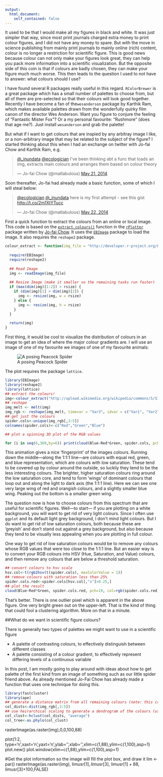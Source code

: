 ```yaml
---
output: 
  html_document:
    self_contained: false
---
```


It used to be that I would make all my figures in black and white. It was just simpler that way, since most print journals charged extra money to print colour figures, and I did not have any money to spare. But with the move in science publishing from mainly print journals to mainly online (rich) content, colour is no longer a restriction for scientific figure. This is good news because colour can not only make your figures look great, they can help you pack more information into a scientific visualization. But the opposite side of this coin is that if colours are badly chosen, they can make your figure much much worse. This then leads to the question I used to not have to answer: what colours should I use?

I have found several R packages really useful in this regard. `RColorBrewer` is a great package which has a small number of palettes to choose from, but all of them are pre-selected so that their colours will look good together. Recently I have become a fan of the`wesanderson` package by Karthik Ram, which makes available palettes drawn from the wonderfully quirky film canon of the director Wes Anderson. Want you figure to conjure the feeling of "Fantastic Mister Fox"? Or a my personal favourite: "Rushmore" (does that age me?). Just install `wesanderson` and grab the palette!

But what if I want to get colours that are inspied by any arbitray image I like, or a non-arbitrary image that may be related to the subject of the figure? I started thinking about this when I had an exchange on twitter with Jo-fai Chow and Karthik Ram, e.g.

<blockquote class="twitter-tweet" data-conversation="none" lang="en"><p><a href="https://twitter.com/_inundata">@_inundata</a> <a href="https://twitter.com/ecologician">@ecologician</a> I&#39;ve been thinking abt a func that loads an img, extracts main colours and arranges them based on colour theory</p>&mdash; Jo-fai Chow (@matlabulous) <a href="https://twitter.com/matlabulous/statuses/469016511517302784">May 21, 2014</a></blockquote>
<script async src="//platform.twitter.com/widgets.js" charset="utf-8"></script>

Soon thereafter, Jo-fai had already made a basic function, some of which I will steal below:

<blockquote class="twitter-tweet" lang="en"><p><a href="https://twitter.com/ecologician">@ecologician</a> <a href="https://twitter.com/_inundata">@_inundata</a> here is my first attempt - see this gist <a href="http://t.co/2m1XtYTucc">http://t.co/2m1XtYTucc</a></p>&mdash; Jo-fai Chow (@matlabulous) <a href="https://twitter.com/matlabulous/statuses/469499552358473728">May 22, 2014</a></blockquote>
<script async src="//platform.twitter.com/widgets.js" charset="utf-8"></script>

First a quick function to extract the colours from an online or local image. This code is based on the [`extract_colours()`](https://github.com/woobe/rPlotter/blob/master/R/extract_colours.R) function in the [`rPlotter`](https://github.com/woobe/rPlotter) package written by [Jo-fai Chow](https://github.com/woobe). It uses the [`EBImage`](http://www.bioconductor.org/packages/release/bioc/html/EBImage.html) package to load the image. It also requires the `reshape2` package.

```r
colour_extract <- function(img_file = "http://developer.r-project.org/Logo/Rlogo-1.png", rsize=100) {
  
  require(EBImage)
  require(reshape2)
  
  ## Read Image
  img <- readImage(img_file)
    
  ## Resize Image (make it smaller so the remaining tasks run faster)  
  if (max(dim(img)[1:2]) > rsize) {
    if (dim(img)[1] > dim(img)[2]) {
      img <- resize(img, w = rsize)
    } else {
      img <- resize(img, h = rsize)
    }
  }
  
  return(img)
}

```

First thing, it would be cool to visualize the distribution of colours in an image to get an idea of where the major colour gradients are. I will use an image of one of my favourite we images of one of my favourite animals:

![A posing Peacock Spider](http://upload.wikimedia.org/wikipedia/commons/5/53/MalePeacockSpider.jpg)

The plot requires the package `lattice`.

```r
library(EBImage)
library(reshape2)
library(lattice)
## extract the colours!
img<-colour_extract("http://upload.wikimedia.org/wikipedia/commons/5/53/MalePeacockSpider.jpg",rsize=100)
## reshape
img_melt <- melt(img)
img_rgb <- reshape(img_melt, timevar = "Var3", idvar = c("Var1", "Var2"), direction = "wide")
## get just the colours
spider.cols<-unique(img_rgb[,3:5])
colnames(spider.cols)<-c("Red","Green","Blue")

## plot a spinning 3D plot of the RGB values

for (i in seq(6,360,by=6)) print(cloud(Blue~Red*Green, spider.cols, pch=19, col=rgb(spider.cols), screen=list(z=i,x=-60), perspective=TRUE, scales=list(draw=FALSE), xlab="", ylab="", zlab="", zoom=1, par.settings = list(axis.line = list(col = "transparent"))))

```

This animation gives a nice 'fingerprint' of the images colours. Running down the middle&mdash;along the 1:1:1 line&mdash;are colours with equal red, green, and blue representation, which are colours with low saturation. These tend to be covered up by colour around the outside, so luckily they tend to be the less interesting colours. The brighter, higher saturation colours ring around the low saturation core, and tend to form 'wings' of dominant colours that loop out and along the light to dark axis (the 1:1:1 line). Here we can see one very large wing of red and orangish colours, and a slightly smaller blue wing. Peaking out the bottom is a smaller green wing. 

The question now is how to choose colours from this spectrum that are useful for scientific figures. Well&mdash;to start&mdash; if you are plotting on a white background, you will want to get rid of very light colours. Since I often use `ggplot` and its default light grey background, I don't mind light colours. But I do want to get rid of low saturation colours, both because these are 'greyish' and don't stand out against a grey background, but also because they tend to be visually less appealing when you are plotting in full colour.

One way to get rid of low saturation colours would be to remove any colours whose RGB values that were too close to the 1:1:1 line. But an easier way is to convert your RGB colours into HSV (Hue, Saturation, and Value) colours, and then remove any colours that are below a threshold saturation.

```r
## convert colours to hsv scale
hsv.col<-t(rgb2hsv(t(spider.cols), maxColorValue = 1))
## remove colours with saturation less than 25%
spider.cols.red<-spider.cols[hsv.col[,"s"]>0.25,]
## plot the result
cloud(Blue~Red*Green, spider.cols.red, pch=19, col=rgb(spider.cols.red), screen=list(z=-45,x=-60),perspective=TRUE, scales = list(col = "black"), par.settings = list(axis.line = list(col = "transparent")))
```

That's better. There is one outlier pixel which is apparent in the above figure. One very bright green out on the upper-left. That is the kind of thing that could fool a clustering algorithm. More on that in a minute.

##What do we want in scientific figure colours?

There is generally two types of palettes we might want to use in a scientific figure

* A palette of contrasting colours, to effectively distinguish between different classes
* A palette consisting of a colour gradient, to effectively represent differing levels of a continuous variable

In this post, I am mostly going to play around with ideas about how to get palette of the first kind from an image of something such as our little spider friend above. As already mentioned Jo-Fai Chow has already made a function that uses one technique for doing this.

```r
library(fastcluster)
library(ape)
## generate a distance matrix from all remaining colours (note: this creates a matrix with 38,715,600 elements which takes up about 300mb
col_dists<-dist(img_rgb[,3:5])
## use heirarchical scaling to generate a dendrogram of the colours (using UPGMA: "average")
col_clust<-hclust(col_dists, "average")
col_tree<-as.phylo(col_clust)

```

rasterImage(as.raster(img),0,0,100,88)

plot(1:2, type='n',xaxt='n',yaxt='n',ylab='',xlab='',xlim=c(1,88),ylim=c(1,100),asp=1)
plot.new()
plot.window(xlim=c(1,88),ylim=c(1,100),asp=1)

#Get the plot information so the image will fill the plot box, and draw it
lim <- par()
rasterImage(as.raster(img), lim$usr[1], lim$usr[3], lim$usr[1]+88, lim$usr[3]+100,FALSE)

